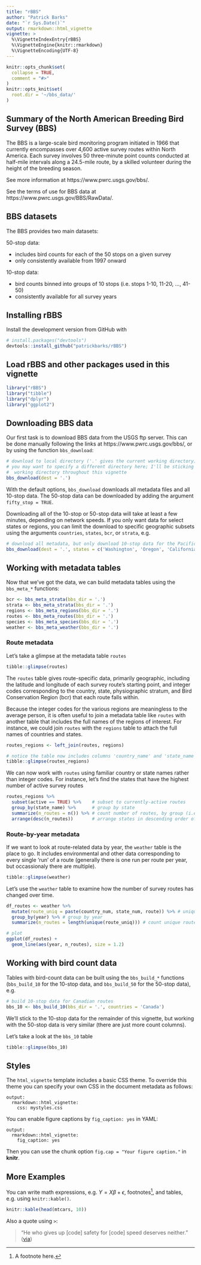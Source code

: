 ```yaml
---
title: "rBBS"
author: "Patrick Barks"
date: "`r Sys.Date()`"
output: rmarkdown::html_vignette
vignette: >
  %\VignetteIndexEntry{rBBS}
  %\VignetteEngine{knitr::rmarkdown}
  %\VignetteEncoding{UTF-8}
---
```


```r
knitr::opts_chunk$set(
  collapse = TRUE,
  comment = "#>"
)
knitr::opts_knit$set(
  root.dir = '~/bbs_data/'
)
```


## Summary of the North American Breeding Bird Survey (BBS)

The BBS is a large-scale bird monitoring program initiated in 1966 that
currently encompasses over 4,600 active survey routes within North America. Each
survey involves 50 three-minute point counts conducted at half-mile intervals
along a 24.5-mile route, by a skilled volunteer during the height of the
breeding season.

See more information at https://www.pwrc.usgs.gov/bbs/.

See the terms of use for BBS data at https://www.pwrc.usgs.gov/BBS/RawData/.

## BBS datasets

The BBS provides two main datasets:

50-stop data:

* includes bird counts for each of the 50 stops on a given survey
* only consistently available from 1997 onward

10-stop data:

* bird counts binned into groups of 10 stops (i.e. stops 1-10, 11-20, ..., 41-50)
* consistently available for all survey years

## Installing rBBS

Install the development version from GitHub with

```r
# install.packages("devtools")
devtools::install_github("patrickbarks/rBBS")
```

## Load rBBS and other packages used in this vignette

```r
library("rBBS")
library("tibble")
library("dplyr")
library("ggplot2")
```

## Downloading BBS data

Our first task is to download BBS data from the USGS ftp server. This can be
done manually following the links at https://www.pwrc.usgs.gov/bbs/, or by using
the function `bbs_download`:

```r
# download to local directory ('.' gives the current working directory)
# you may want to specify a different directory here; I'll be sticking with the
#  working directory throughout this vignette
bbs_download(dest = '.')
```

With the default options, `bbs_download` downloads all metadata files and all
10-stop data. The 50-stop data can be downloaded by adding the argument
`fifty_stop = TRUE`.

Downloading all of the 10-stop or 50-stop data will take at least a few minutes,
depending on network speeds. If you only want data for select states or regions,
you can limit the download to specific geographic subsets using the arguments
`countries`, `states`, `bcr`, or `strata`, e.g.

```r
# download all metadata, but only download 10-stop data for the Pacific states
bbs_download(dest = '.', states = c('Washington', 'Oregon', 'California'))
```

## Working with metadata tables

Now that we've got the data, we can build metadata tables using the `bbs_meta_*`
functions:

```r
bcr <- bbs_meta_strata(bbs_dir = '.')
strata <- bbs_meta_strata(bbs_dir = '.')
regions <- bbs_meta_regions(bbs_dir = '.')
routes <- bbs_meta_routes(bbs_dir = '.')
species <- bbs_meta_species(bbs_dir = '.')
weather <- bbs_meta_weather(bbs_dir = '.')
```

### Route metadata

Let's take a glimpse at the metadata table `routes`

```r
tibble::glimpse(routes)
```

The `routes` table gives route-specific data, primarily geographic, including
the latitude and longitude of each survey route's starting point, and integer
codes corresponding to the country, state, physiographic stratum, and Bird
Conservation Region (bcr) that each route falls within.

Because the integer codes for the various regions are meaningless to the average
person, it is often useful to join a metadata table like `routes` with another
table that includes the full names of the regions of interest. For instance, we
could join `routes` with the `regions` table to attach the full names of
countries and states.

```r
routes_regions <- left_join(routes, regions)

# notice the table now includes columns 'country_name' and 'state_name'
tibble::glimpse(routes_regions)
```

We can now work with `routes` using familiar country or state names rather than
integer codes. For instance, let's find the states that have the highest number
of active survey routes

```r
routes_regions %>% 
  subset(active == TRUE) %>%    # subset to currently-active routes
  group_by(state_name) %>%      # group by state
  summarize(n_routes = n()) %>% # count number of routes, by group (i.e. state)
  arrange(desc(n_routes))       # arrange states in descending order of n_routes
```


### Route-by-year metadata

If we want to look at route-related data by year, the `weather` table is the
place to go. It includes environmental and other data corresponding to every
single 'run' of a route (generally there is one run per route per year, but
occassionaly there are multiple).

```r
tibble::glimpse(weather)
```

Let's use the `weather` table to examine how the number of survey routes has
changed over time.

```r
df_routes <- weather %>% 
  mutate(route_uniq = paste(country_num, state_num, route)) %>% # unique id for each route
  group_by(year) %>% # group by year
  summarize(n_routes = length(unique(route_uniq))) # count unique routes

# plot
ggplot(df_routes) +
  geom_line(aes(year, n_routes), size = 1.2)
```


## Working with bird count data

Tables with bird-count data can be built using the `bbs_build_*` functions
(`bbs_build_10` for the 10-stop data, and `bbs_build_50` for the 50-stop data),
e.g.

```r
# build 10-stop data for Canadian routes
bbs_10 <- bbs_build_10(bbs_dir = '.', countries = 'Canada')
```

We'll stick to the 10-stop data for the remainder of this vignette, but working
with the 50-stop data is very similar (there are just more count columns).

Let's take a look at the `bbs_10` table

```r
tibble::glimpse(bbs_10)
```


## Styles

The `html_vignette` template includes a basic CSS theme. To override this theme you can specify your own CSS in the document metadata as follows:

    output: 
      rmarkdown::html_vignette:
        css: mystyles.css


You can enable figure captions by `fig_caption: yes` in YAML:

    output:
      rmarkdown::html_vignette:
        fig_caption: yes

Then you can use the chunk option `fig.cap = "Your figure caption."` in **knitr**.

## More Examples

You can write math expressions, e.g. $Y = X\beta + \epsilon$, footnotes^[A footnote here.], and tables, e.g. using `knitr::kable()`.

```r
knitr::kable(head(mtcars, 10))
```

Also a quote using `>`:

> "He who gives up [code] safety for [code] speed deserves neither."
([via](https://twitter.com/hadleywickham/status/504368538874703872))
